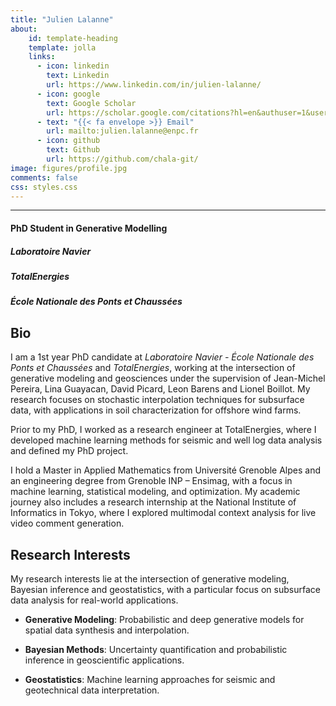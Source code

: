 ```yaml
---
title: "Julien Lalanne"
about:
    id: template-heading
    template: jolla
    links: 
      - icon: linkedin
        text: Linkedin
        url: https://www.linkedin.com/in/julien-lalanne/
      - icon: google
        text: Google Scholar
        url: https://scholar.google.com/citations?hl=en&authuser=1&user=QRzMl-wAAAAJ
      - text: "{{< fa envelope >}} Email"
        url: mailto:julien.lalanne@enpc.fr
      - icon: github
        text: Github
        url: https://github.com/chala-git/
image: figures/profile.jpg
comments: false
css: styles.css
---
```


:::{#template-heading}

---

#### PhD Student in Generative Modelling{.center}

##### Laboratoire Navier{.center}

##### TotalEnergies{.center}

##### École Nationale des Ponts et Chaussées{.center}

:::

## Bio

I am a 1st year PhD candidate at *Laboratoire Navier - École Nationale des Ponts et Chaussées* and *TotalEnergies*, working at the intersection of generative modeling and geosciences under the supervision of Jean-Michel Pereira, Lina Guayacan, David Picard, Leon Barens and Lionel Boillot.
My research focuses on stochastic interpolation techniques for subsurface data, with applications in soil characterization for offshore wind farms. 

Prior to my PhD, I worked as a research engineer at TotalEnergies, where I developed machine learning methods for seismic and well log data analysis and defined my PhD project.

I hold a Master in Applied Mathematics from Université Grenoble Alpes and an engineering degree from Grenoble INP – Ensimag, with a focus in machine learning, statistical modeling, and optimization. My academic journey also includes a research internship at the National Institute of Informatics in Tokyo, where I explored multimodal context analysis for live video comment generation.


## Research Interests

My research interests lie at the intersection of generative modeling, Bayesian inference and geostatistics, with a particular focus on subsurface data analysis for real-world applications.

- **Generative Modeling**: Probabilistic and deep generative models for spatial data synthesis and interpolation.

- **Bayesian Methods**: Uncertainty quantification and probabilistic inference in geoscientific applications.

- **Geostatistics**: Machine learning approaches for seismic and geotechnical data interpretation.
